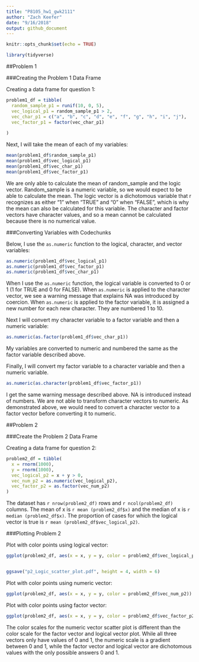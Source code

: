 ```yaml
---
title: "P8105_hw1_gwk2111"
author: "Zach Keefer"
date: "9/16/2018"
output: github_document
---
```


```r
knitr::opts_chunk$set(echo = TRUE)

library(tidyverse)
```

##Problem 1

###Creating the Problem 1 Data Frame

Creating a data frame for question 1:

```r
problem1_df = tibble(
  random_sample_p1 = runif(10, 0, 5),
  vec_logical_p1 = random_sample_p1 > 2,
  vec_char_p1 = c("a", "b", "c", "d", "e", "f", "g", "h", "i", "j"),
  vec_factor_p1 = factor(vec_char_p1)
  
)

```

Next, I will take the mean of each of my variables:

```r
mean(problem1_df$random_sample_p1)
mean(problem1_df$vec_logical_p1)
mean(problem1_df$vec_char_p1)
mean(problem1_df$vec_factor_p1)
```

We are only able to calculate the mean of random_sample and the logic vector.  Random_sample is a numeric variable, so we would expect to be able to calculate the mean.  The logic vector is a dichotomous variable that r recognizes as either "1" when "TRUE" and "0" when "FALSE", which is why the mean can also be calculated for this variable.  The character and factor vectors have character values, and so a mean cannot be calculated because there is no numerical value.

###Converting Variables with Codechunks

Below, I use the `as.numeric` function to the logical, character, and vector variables:

```r

as.numeric(problem1_df$vec_logical_p1)
as.numeric(problem1_df$vec_factor_p1)
as.numeric(problem1_df$vec_char_p1)

```

When I use the `as.numeric` function, the logical variable is converted to 0 or 1 (1 for TRUE and 0 for FALSE).  When `as.numeric` is applied to the character vector, we see a warning message that explains NA was introduced by coercion.  When `as.numeric` is applied to the factor variable, it is assigned a new number for each new character.  They are numbered 1 to 10.


Next I will convert my character variable to a factor variable and then a numeric variable:

```r

as.numeric(as.factor(problem1_df$vec_char_p1))

```

My variables are converted to numeric and numbered the same as the factor variable described above.


Finally, I will convert my factor variable to a character variable and then a numeric variable.
```r

as.numeric(as.character(problem1_df$vec_factor_p1))

```

I get the same warning message described above.  NA is introduced instead of numbers.  We are not able to transform character vectors to numeric.  As demonstrated above, we would need to convert a character vector to a factor vector before converting it to numeric. 


##Problem 2

###Create the Problem 2 Data Frame

Creating a data frame for question 2:

```r
problem2_df = tibble(
  x = rnorm(1000),
  y = rnorm(1000),
  vec_logical_p2 = x + y > 0,
  vec_num_p2 = as.numeric(vec_logical_p2),
  vec_factor_p2 = as.factor(vec_num_p2)
)
```

The dataset has `r nrow(problem2_df)` rows and `r ncol(problem2_df)` columns.  The mean of x is `r mean (problem2_df$x)` and the median of x is `r median (problem2_df$x)`.  The proportion of cases for which the logical vector is true is `r mean (problem2_df$vec_logical_p2)`.

###Plotting Problem 2

Plot with color points using logical vector:

```r

ggplot(problem2_df, aes(x = x, y = y, color = problem2_df$vec_logical_p2)) + geom_point()


ggsave("p2_Logic_scatter_plot.pdf", height = 4, width = 6)

```

Plot with color points using numeric vector:

```r

ggplot(problem2_df, aes(x = x, y = y, color = problem2_df$vec_num_p2)) + geom_point()

```

Plot with color points using factor vector:

```r

ggplot(problem2_df, aes(x = x, y = y, color = problem2_df$vec_factor_p2)) + geom_point()

```

The color scales for the numeric vector scatter plot is different than the color scale for the factor vector and logical vector plot.  While all three vectors only have values of 0 and 1, the numeric scale is a gradient between 0 and 1, while the factor vector and logical vector are dichotomous values with the only possible answers 0 and 1.  


